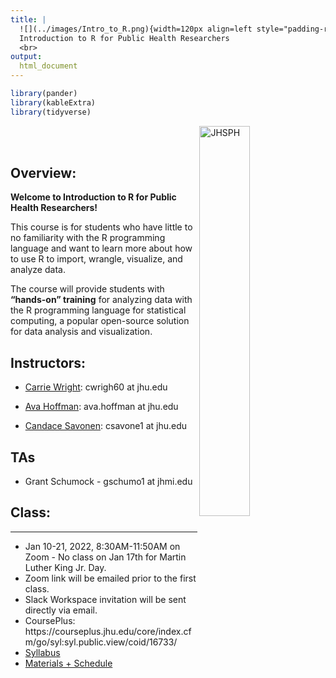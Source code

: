 ```yaml
---
title: |
  ![](../images/Intro_to_R.png){width=120px align=left style="padding-right: 20px"}
  Introduction to R for Public Health Researchers
  <br>
output:
  html_document
---
```


```r
library(pander)
library(kableExtra)
library(tidyverse)
```

<a href="http://www.jhsph.edu/"><img alt = "JHSPH" align="right" src="../images/bloomberg.logo.small.horizontal.blue.png" style="width:40%"/></a>
<br>
<br>

## Overview: 

**Welcome to Introduction to R for Public Health Researchers!**  

This course is for students who have little to no familiarity with the R programming language and want to learn more about how to use R to import, wrangle, visualize, and analyze data.

The course will provide students with **“hands-on” training** for analyzing data with the R programming language for statistical computing, a popular open-source solution for data analysis and visualization.  

## Instructors:

* [Carrie Wright](https://carriewright11.github.io/): cwrigh60 at jhu.edu

* [Ava Hoffman](https://www.avahoffman.com/): ava.hoffman at jhu.edu

* [Candace Savonen](https://www.cansavvy.com/): csavone1 at jhu.edu

## TAs

* Grant Schumock - gschumo1 at jhmi.edu

## Class:
***

* Jan 10-21, 2022, 8:30AM-11:50AM on Zoom  - No class on Jan 17th for Martin Luther King Jr. Day.
* Zoom link will be emailed prior to the first class.
* Slack Workspace invitation will be sent directly via email.
* CoursePlus: https://courseplus.jhu.edu/core/index.cfm/go/syl:syl.public.view/coid/16733/ 
* [Syllabus](syllabus.html)
* [Materials + Schedule](materials_schedule.html)
